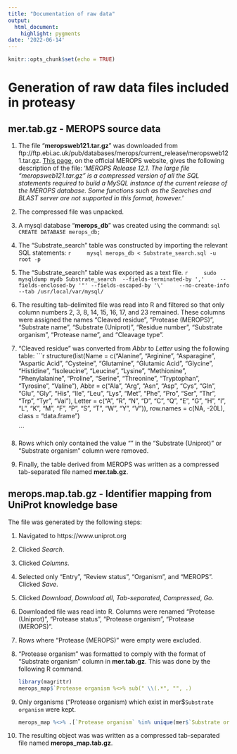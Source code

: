 ```yaml
---
title: "Documentation of raw data"
output:
  html_document:
    highlight: pygments
date: '2022-06-14'
---
```


```r
knitr::opts_chunk$set(echo = TRUE)
```

# Generation of raw data files included in proteasy

## mer.tab.gz - MEROPS source data

1. The file "**meropsweb121.tar.gz**" was downloaded from 
ftp://ftp.ebi.ac.uk/pub/databases/merops/current_release/meropsweb121.tar.gz.
[This page](https://www.ebi.ac.uk/merops/download_list.shtml), on the official
MEROPS website, gives the following description of the file:
'*MEROPS Release 12.1. The large file "meropsweb121.tar.gz" is a compressed
version of all the SQL statements required to build a MySQL instance of the
current release of the MEROPS database. Some functions such as the Searches and
BLAST server are not supported in this format, however.*'

2. The compressed file was unpacked.

3. A mysql database "**merops_db**" was created using the command:
    ```sql
    CREATE DATABASE merops_db;
    ```

4. The "Substrate_search" table was constructed by importing the relevant
SQL statements:
    ```r
    mysql merops_db < Substrate_search.sql -u root -p
    ```

5. The "Substrate_search" table was exported as a text file.
    ```r
    sudo mysqldump mydb Substrate_search  --fields-terminated-by ','
    --fields-enclosed-by '"' --fields-escaped-by '\'
    --no-create-info --tab /usr/local/var/mysql/
    ```

6. The resulting tab-delimited file was read into R and filtered so that only
column numbers 2, 3, 8, 14, 15, 16, 17, and 23 remained. These columns were
assigned the names "Cleaved residue", "Protease (MEROPS)", "Substrate name",
"Substrate (Uniprot)", "Residue number", "Substrate organism", "Protease name",
and "Cleavage type".

7. "Cleaved residue" was converted from *Abbr* to *Letter* using the following
table:
    ```r
    
    structure(list(Name = c("Alanine", "Arginine", "Asparagine", 
    "Aspartic Acid", "Cysteine", "Glutamine", "Glutamic Acid", "Glycine", 
    "Histidine", "Isoleucine", "Leucine", "Lysine", "Methionine", 
    "Phenylalanine", "Proline", "Serine", "Threonine", "Tryptophan", 
    "Tyrosine", "Valine"), Abbr = c("Ala", "Arg", "Asn", "Asp", "Cys", 
    "Gln", "Glu", "Gly", "His", "Ile", "Leu", "Lys", "Met", "Phe", 
    "Pro", "Ser", "Thr", "Trp", "Tyr", "Val"), Letter = c("A", "R", 
    "N", "D", "C", "Q", "E", "G", "H", "I", "L", "K", "M", "F", "P", 
    "S", "T", "W", "Y", "V")), row.names = c(NA, -20L), class = "data.frame")
    
    ```

8. Rows which only contained the value "\N" in the "Substrate (Uniprot)" or
"Substrate organism" column were removed.

9. Finally, the table derived from MEROPS was written as a compressed
tab-separated file named **mer.tab.gz**.

## merops.map.tab.gz - Identifier mapping from UniProt knowledge base

The file was generated by the following steps:

1. Navigated to https://www.uniprot.org

2. Clicked *Search*.

3. Clicked *Columns*.

4. Selected only "Entry", "Review status", "Organism", and "MEROPS". Clicked
*Save*.

5. Clicked *Download*, *Download all*, *Tab-separated*, *Compressed*, *Go*.

6. Downloaded file was read into R. Columns were renamed "Protease (Uniprot)",
"Protease status", "Protease organism", "Protease (MEROPS)".

7. Rows where "Protease (MEROPS)" were empty were excluded.

8. "Protease organism" was formatted to comply with the format of
"Substrate organism" column in **mer.tab.gz**. This was done by the following
R command.

    ```r
    library(magrittr)
    merops_map$`Protease organism %<>% sub(" \\(.*", "", .)
    ```

9. Only organisms ("Protease organism) which exist in mer$`Substrate organism` were kept.

    ```r
    merops_map %<>% .[`Protease organism` %in% unique(mer$`Substrate organism`)]
    ```

10. The resulting object was was written as a compressed tab-separated file
named **merops_map.tab.gz**.
